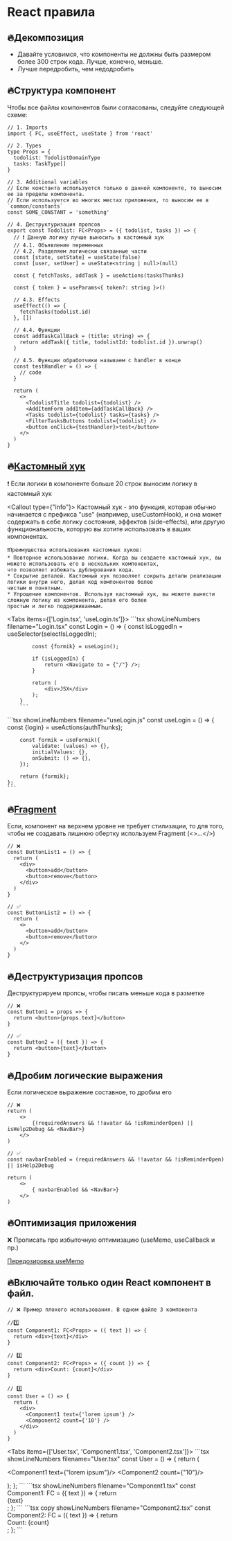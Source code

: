 
# React правила

## 🔥Декомпозиция

- Давайте условимся, что компоненты не должны быть размером более 300 строк кода. Лучше, конечно, меньше.
- Лучше передробить, чем недодробить

## 🔥Структура компонент

Чтобы все файлы компонентов были согласованы, следуйте следующей схеме:

```tsx showLineNumbers
// 1. Imports
import { FC, useEffect, useState } from 'react'

// 2. Types
type Props = {
  todolist: TodolistDomainType
  tasks: TaskType[]
}

// 3. Additional variables
// Если константа используется только в данной компоненте, то выносим ее за пределы компонента.
// Если используется во многих местах приложения, то выносим ее в `common/constants`
const SOME_CONSTANT = 'something'

// 4. Деструктуризация пропсов
export const Todolist: FC<Props> = ({ todolist, tasks }) => {
  // ❗ Данную логику лучше выносить в кастомный хук
  // 4.1. Объявление переменных
  // 4.2. Разделяем логически связанные части
  const [state, setState] = useState(false)
  const [user, setUser] = useState<string | null>(null)

  const { fetchTasks, addTask } = useActions(tasksThunks)

  const { token } = useParams<{ token?: string }>()

  // 4.3. Effects
  useEffect(() => {
    fetchTasks(todolist.id)
  }, [])

  // 4.4. Функции
  const addTaskCallBack = (title: string) => {
    return addTask({ title, todolistId: todolist.id }).unwrap()
  }

  // 4.5. Функции обработчики называем с handler в конце
  const testHandler = () => {
    // code
  }

  return (
    <>
      <TodolistTitle todolist={todolist} />
      <AddItemForm addItem={addTaskCallBack} />
      <Tasks todolist={todolist} tasks={tasks} />
      <FilterTasksButtons todolist={todolist} />
      <button onClick={testHandler}>test</button>
    </>
  )
}
```

## 🔥[Кастомный хук](https://react.dev/learn/reusing-logic-with-custom-hooks)

❗ Если логики в компоненте больше 20 строк выносим логику в кастомный хук

<Callout type={"info"}>
    Кастомный хук - это функция, которая обычно начинается с префикса "use" (например, useCustomHook),
    и она может содержать в себе логику состояния, эффектов (side-effects),
    или другую функциональность, которую вы хотите использовать в ваших компонентах.

    ❗Преимущества использования кастомных хуков:
    * Повторное использование логики. Когда вы создаете кастомный хук, вы можете использовать его в нескольких компонентах,
    что позволяет избежать дублирования кода.
    * Сокрытие деталей. Кастомный хук позволяет сокрыть детали реализации логики внутри него, делая код компонентов более
    чистым и понятным.
    * Упрощение компонентов. Используя кастомный хук, вы можете вынести сложную логику из компонента, делая его более
    простым и легко поддерживаемым.

</Callout>

<Tabs items={['Login.tsx', 'useLogin.ts']}>
    <Tab>
        ```tsx showLineNumbers filename="Login.tsx"
        const Login = () => {
            const isLoggedIn = useSelector(selectIsLoggedIn);

            const {formik} = useLogin();

            if (isLoggedIn) {
                return <Navigate to = {"/"} />;
            }

            return (
                <div>JSX</div>
            );
        }
        ```

</Tab>
<Tab>
    ```tsx showLineNumbers filename="useLogin.js"
    const useLogin = () => {
        const {login} = useActions(authThunks);

        const formik = useFormik({
            validate: (values) => {},
            initialValues: {},
            onSubmit: () => {},
        });

        return {formik};
    };
    ```

</Tab>
</Tabs>

## 🔥[Fragment](https://react.dev/reference/react/Fragment)

Если, компонент на верхнем уровне не требует стилизации, то для того, чтобы не создавать лишнюю обертку используем Fragment (<>...</>)

```tsx showLineNumbers {4,7,14,17}
// ❌
const ButtonList1 = () => {
  return (
    <div>
      <button>add</button>
      <button>remove</button>
    </div>
  )
}

// ✅
const ButtonList2 = () => {
  return (
    <>
      <button>add</button>
      <button>remove</button>
    </>
  )
}
```

## 🔥Деструктуризация пропсов

Деструктурируем пропсы, чтобы писать меньше кода в разметке

```tsx showLineNumbers
// ❌
const Button1 = props => {
  return <button>{props.text}</button>
}

// ✅
const Button2 = ({ text }) => {
  return <button>{text}</button>
}
```

## 🔥Дробим логические выражения

Если логическое выражение составное, то дробим его

```tsx showLineNumbers
// ❌
return (
    <>
        {(requiredAnswers && !!avatar && !isReminderOpen) || isHelp2Debug && <NavBar>}
    </>
)

// ✅
const navbarEnabled = (requiredAnswers && !!avatar && !isReminderOpen) || isHelp2Debug

return (
    <>
        { navbarEnabled && <NavBar>}
    </>
)
```

## 🔥Оптимизация приложения

❌ Прописать про избыточную оптимизацию (useMemo, useCallback и пр.)

[Передозировка useMemo](https://edvins.io/usememo-overdose)

## 🔥Включайте только один React компонент в файл.

```tsx showLineNumbers filename="User.tsx"
// ❌ Пример плохого использования. В одном файле 3 компонента

//1️⃣
const Component1: FC<Props> = ({ text }) => {
  return <div>{text}</div>
}

// 2️⃣
const Component2: FC<Props> = ({ count }) => {
  return <div>Count: {count}</div>
}

// 3️⃣
const User = () => {
  return (
    <div>
      <Component1 text={'lorem ipsum'} />
      <Component2 count={'10'} />
    </div>
  )
}
```

<Tabs items={['User.tsx', 'Component1.tsx', 'Component2.tsx']}>
    <Tab>
        ```tsx showLineNumbers filename="User.tsx"
        const User = () => {
        return (
        <div>
        <Component1 text={"lorem ipsum"}/>
    <Component2 count={"10"}/>
</div>
);
};
```
</Tab>
<Tab>
    ```tsx showLineNumbers filename="Component1.tsx"
    const Component1: FC<Props> = ({ text }) => {
    return <div>{text}</div>;
    };
    ```
</Tab>
<Tab>
    ```tsx copy showLineNumbers filename="Component2.tsx"
    const Component2: FC<Props> = ({ text }) => {
    return <div>Count: {count}</div>;
    };
    ```
</Tab>
</Tabs>
